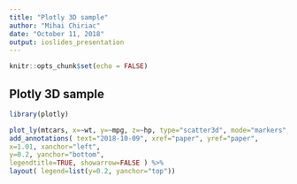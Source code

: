 ---
title: "Plotly 3D sample"
author: "Mihai Chiriac"
date: "October 11, 2018"
output: ioslides_presentation
---

```{r setup, include=FALSE}
knitr::opts_chunk$set(echo = FALSE)
```

## Plotly 3D sample

```{r warning=FALSE, message=FALSE}

library(plotly)

plot_ly(mtcars, x=~wt, y=~mpg, z=~hp, type="scatter3d", mode="markers", color= ~disp) %>%
add_annotations( text="2018-10-09", xref="paper", yref="paper",
x=1.01, xanchor="left",
y=0.2, yanchor="bottom",
legendtitle=TRUE, showarrow=FALSE ) %>%
layout( legend=list(y=0.2, yanchor="top"))


```


